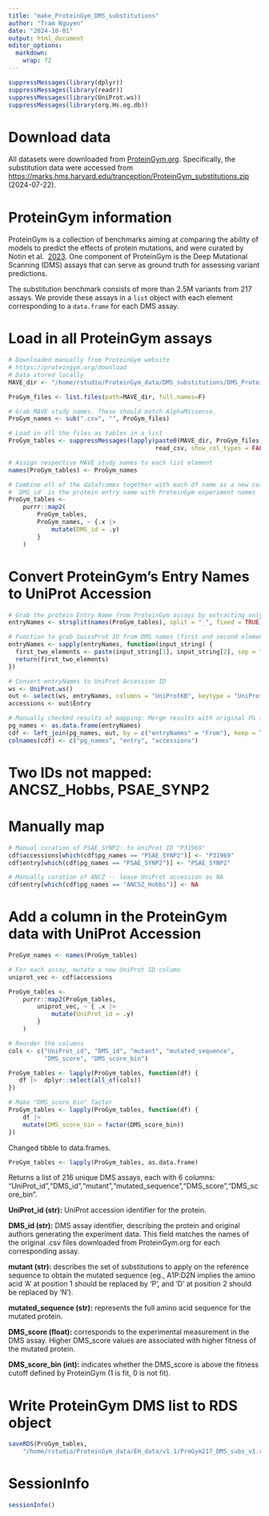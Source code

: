 ```yaml
---
title: "make_ProteinGym_DMS_substitutions"
author: "Tram Nguyen"
date: "2024-10-01"
output: html_document
editor_options: 
  markdown: 
    wrap: 72
---
```


```r
suppressMessages(library(dplyr))
suppressMessages(library(readr))
suppressMessages(library(UniProt.ws))
suppressMessages(library(org.Hs.eg.db))
```

# Download data

All datasets were downloaded from
[ProteinGym.org](%22ProteinGym.org%22). Specifically, the substitution
data were accessed from
<https://marks.hms.harvard.edu/tranception/ProteinGym_substitutions.zip>
(2024-07-22).


# ProteinGym information

ProteinGym is a collection of benchmarks aiming at comparing the ability
of models to predict the effects of protein mutations, and were curated
by Notin et al. 
[2023](https://papers.nips.cc/paper_files/paper/2023/hash/cac723e5ff29f65e3fcbb0739ae91bee-Abstract-Datasets_and_Benchmarks.html). 
One component of ProteinGym is the Deep Mutational Scanning (DMS) assays
that can serve as ground truth for assessing variant predictions.

The substitution benchmark consists of more than 2.5M variants from 217
assays. We provide these assays in a `list` object with each element
corresponding to a `data.frame` for each DMS assay. 

# Load in all ProteinGym assays

```r
# Downloaded manually from ProteinGym website 
# https://proteingym.org/download
# Data stored locally
MAVE_dir <- "/home/rstudio/ProteinGym_data/DMS_substitutions/DMS_ProteinGym_substitutions/"

ProGym_files <- list.files(path=MAVE_dir, full.names=F)

# Grab MAVE study names. These should match AlphaMissense.
ProGym_names <- sub(".csv", "", ProGym_files) 

# Load in all the files as tables in a list
ProGym_tables <- suppressMessages(lapply(paste0(MAVE_dir, ProGym_files),
                                         read_csv, show_col_types = FALSE))

# Assign respective MAVE study names to each list element
names(ProGym_tables) <- ProGym_names

# Combine all of the dataframes together with each df name as a new column:
# `DMS_id` is the protein entry name with ProteinGym experiment names
ProGym_tables <- 
    purrr::map2(
        ProGym_tables, 
        ProGym_names, ~ {.x |>
            mutate(DMS_id = .y)
        }
    )
```

# Convert ProteinGym's Entry Names to UniProt Accession

```r
# Grab the protein Entry Name from ProteinGym assays by extracting only the
entryNames <- strsplit(names(ProGym_tables), split = "_", fixed = TRUE)

# Function to grab SwissProt ID from DMS names (first and second elements)
entryNames <- sapply(entryNames, function(input_string) {
  first_two_elements <- paste(input_string[1], input_string[2], sep = "_")
  return(first_two_elements)
})

# Convert entryNames to UniProt Accession ID
ws <- UniProt.ws()
out <- select(ws, entryNames, columns = "UniProtKB", keytype = "UniProtKB")
accessions <- out$Entry

# Manually checked results of mapping: Merge results with original PG studies
pg_names <- as.data.frame(entryNames)
cdf <- left_join(pg_names, out, by = c("entryNames" = "From"), keep = TRUE)
colnames(cdf) <- c("pg_names", "entry", "accessions")
```

# Two IDs not mapped: ANCSZ_Hobbs, PSAE_SYNP2
# Manually map

```r
# Manual curation of PSAE_SYNP2: to UniProt ID "P31969"
cdf$accessions[which(cdf$pg_names == "PSAE_SYNP2")] <- "P31969"
cdf$entry[which(cdf$pg_names == "PSAE_SYNP2")] <- "PSAE_SYNP2"

# Manually curation of ANCZ -- leave UniProt accession as NA
cdf$entry[which(cdf$pg_names == "ANCSZ_Hobbs")] <- NA
```

# Add a column in the ProteinGym data with UniProt Accession

```r
ProGym_names <- names(ProGym_tables)

# For each assay, mutate a new UniProt ID column
uniprot_vec <- cdf$accessions

ProGym_tables <- 
    purrr::map2(ProGym_tables, 
        uniprot_vec, ~ { .x |>
            mutate(UniProt_id = .y)
        }
    )

# Reorder the columns
cols <- c("UniProt_id", "DMS_id", "mutant", "mutated_sequence", 
          "DMS_score", "DMS_score_bin")

ProGym_tables <- lapply(ProGym_tables, function(df) {
   df |>  dplyr::select(all_of(cols))
})

# Make "DMS_score_bin" factor
ProGym_tables <- lapply(ProGym_tables, function(df) {
    df |>
    mutate(DMS_score_bin = factor(DMS_score_bin))
})
```

Changed tibble to data.frames.
```r
ProGym_tables <- lapply(ProGym_tables, as.data.frame)
```

Returns a list of 216 unique DMS assays, each with 6 columns:
"UniProt_id","DMS_id","mutant","mutated_sequence","DMS_score","DMS_score_bin".

**UniProt_id (str):** UniProt accession identifier for the protein.

**DMS_id (str):** DMS assay identifier, describing the protein and original
authors generating the experiment data. This field matches the names of the 
original .csv files downloaded from ProteinGym.org for each corresponding assay.

**mutant (str):** describes the set of substitutions to apply on the
reference sequence to obtain the mutated sequence (eg., A1P:D2N implies
the amino acid 'A' at position 1 should be replaced by 'P', and 'D' at
position 2 should be replaced by 'N').

**mutated_sequence (str):** represents the full amino acid sequence for
the mutated protein.

**DMS_score (float):** corresponds to the experimental measurement in
the DMS assay. Higher DMS_score values are associated with higher fitness of
the mutated protein.

**DMS_score_bin (int):** indicates whether the DMS_score is above the
fitness cutoff defined by ProteinGym (1 is fit, 0 is not fit).


# Write ProteinGym DMS list to RDS object

```r
saveRDS(ProGym_tables, 
    "/home/rstudio/ProteinGym_data/EH_data/v1.1/ProGym217_DMS_subs_v1.rds")
```

# SessionInfo

```r
sessionInfo()
```
